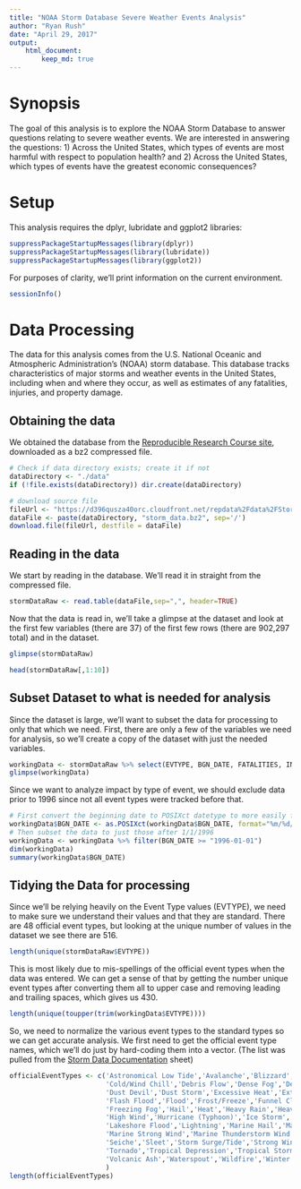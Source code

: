 ```yaml
---
title: "NOAA Storm Database Severe Weather Events Analysis"
author: "Ryan Rush"
date: "April 29, 2017"
output:
    html_document:
        keep_md: true
---
```


# Synopsis
The goal of this analysis is to explore the NOAA Storm Database to answer questions relating to severe weather events.  We are interested in answering the questions: 1) Across the United States, which types of events are most harmful with respect to population health? and 2) Across the United States, which types of events have the greatest economic consequences?

# Setup
This analysis requires the dplyr, lubridate and ggplot2 libraries:
```r
suppressPackageStartupMessages(library(dplyr))
suppressPackageStartupMessages(library(lubridate))
suppressPackageStartupMessages(library(ggplot2))
```

For purposes of clarity, we'll print information on the current environment.
```r
sessionInfo()
```

# Data Processing
The data for this analysis comes from the U.S. National Oceanic and Atmospheric Administration's (NOAA) storm database. This database tracks characteristics of major storms and weather events in the United States, including when and where they occur, as well as estimates of any fatalities, injuries, and property damage.

## Obtaining the data
We obtained the database from the <a href="https://d396qusza40orc.cloudfront.net/repdata%2Fdata%2FStormData.csv.bz2">Reproducible Research Course site</a>, downloaded as a bz2 compressed file.
```r

# Check if data directory exists; create it if not
dataDirectory <- "./data"
if (!file.exists(dataDirectory)) dir.create(dataDirectory)

# download source file
fileUrl <- "https://d396qusza40orc.cloudfront.net/repdata%2Fdata%2FStormData.csv.bz2"
dataFile <- paste(dataDirectory, "storm_data.bz2", sep='/')
download.file(fileUrl, destfile = dataFile)

```

## Reading in the data
We start by reading in the database.  We'll read it in straight from the compressed file.
```r
stormDataRaw <- read.table(dataFile,sep=",", header=TRUE)
```

Now that the data is read in, we'll take a glimpse at the dataset and look at the first few variables (there are 37) of the first few rows (there are 902,297 total) and  in the dataset.
```r
glimpse(stormDataRaw)
```

```r
head(stormDataRaw[,1:10])
```

## Subset Dataset to what is needed for analysis

Since the dataset is large, we'll want to subset the data for processing to only that which we need.  First, there are only a few of the variables we need for analysis, so we'll create a copy of the dataset with just the needed variables.
```r
workingData <- stormDataRaw %>% select(EVTYPE, BGN_DATE, FATALITIES, INJURIES, PROPDMGEXP, CROPDMGEXP)
glimpse(workingData)
```

Since we want to analyze impact by type of event, we should exclude data prior to 1996 since not all event types were tracked before that.
```r
# First convert the beginning date to POSIXct datetype to more easily filter with
workingData$BGN_DATE <- as.POSIXct(workingData$BGN_DATE, format="%m/%d/%Y %H:%M:%S")
# Then subset the data to just those after 1/1/1996
workingData <- workingData %>% filter(BGN_DATE >= "1996-01-01")
dim(workingData)
summary(workingData$BGN_DATE)
```


## Tidying the Data for processing

Since we'll be relying heavily on the Event Type values (EVTYPE), we need to make sure we understand their values and that they are standard.  There are 48 official event types, but looking at the unique number of values in the dataset we see there are 516.
```r
length(unique(stormDataRaw$EVTYPE))
```

This is most likely due to mis-spellings of the official event types when the data was entered.  We can get a sense of that by getting the number unique event types after converting them all to upper case and removing leading and trailing spaces, which gives us 430.
```r
length(unique(toupper(trim(workingData$EVTYPE))))
```

So, we need to normalize the various event types to the standard types so we can get accurate analysis.  We first need to get the official event type names, which we'll do just by hard-coding them into a vector. (The list was pulled from the <a href="https://d396qusza40orc.cloudfront.net/repdata%2Fpeer2_doc%2Fpd01016005curr.pdf">Storm Data Documentation</a> sheet)
```r
officialEventTypes <- c('Astronomical Low Tide','Avalanche','Blizzard','Coastal Flood',
                        'Cold/Wind Chill','Debris Flow','Dense Fog','Dense Smoke','Drought',
                        'Dust Devil','Dust Storm','Excessive Heat','Extreme Cold/Wind Chill',
                        'Flash Flood','Flood','Frost/Freeze','Funnel Cloud',
                        'Freezing Fog','Hail','Heat','Heavy Rain','Heavy Snow','High Surf',
                        'High Wind','Hurricane (Typhoon)','Ice Storm','Lake-Effect Snow',
                        'Lakeshore Flood','Lightning','Marine Hail','Marine High Wind',
                        'Marine Strong Wind','Marine Thunderstorm Wind','Rip Current',
                        'Seiche','Sleet','Storm Surge/Tide','Strong Wind','Thunderstorm Wind',
                        'Tornado','Tropical Depression','Tropical Storm','Tsunami',
                        'Volcanic Ash','Waterspout','Wildfire','Winter Storm','Winter Weather'
                        )
length(officialEventTypes)
```


